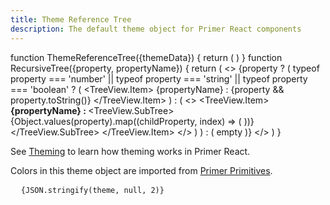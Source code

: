 ```yaml
---
title: Theme Reference Tree
description: The default theme object for Primer React components
---
```


function ThemeReferenceTree({themeData}) {
  return (
    <TreeView>
      <RecursiveTree property={themeData} propertyName="Theme Data" />
    </TreeView>
  )
}
function RecursiveTree({property, propertyName}) {
  return (
    <>
      {property ? (
        typeof property === 'number' || typeof property === 'string' || typeof property === 'boolean' ? (
          <TreeView.Item>
            {propertyName} : {property && property.toString()}
          </TreeView.Item>
        ) : (
          <>
            <TreeView.Item>
              <b>{propertyName} : </b>
              <TreeView.SubTree>
                {Object.values(property).map((childProperty, index) => (
                  <RecursiveTree
                    key={index}
                    property={childProperty}
                    propertyName={Object.getOwnPropertyNames(property)[index]}
                  />
                ))}
              </TreeView.SubTree>
            </TreeView.Item>
          </>
        )
      ) : (
        <span>empty</span>
      )}
    </>
  )
}

<ThemeReferenceTree themeData={theme} />

<Note>
  
See [Theming](/theming) to learn how theming works in Primer React.

</Note>

Colors in this theme object are imported from [Primer Primitives](https://primer.style/primitives/colors).

<pre>
  <code class="language-json">{JSON.stringify(theme, null, 2)}</code>
</pre>
